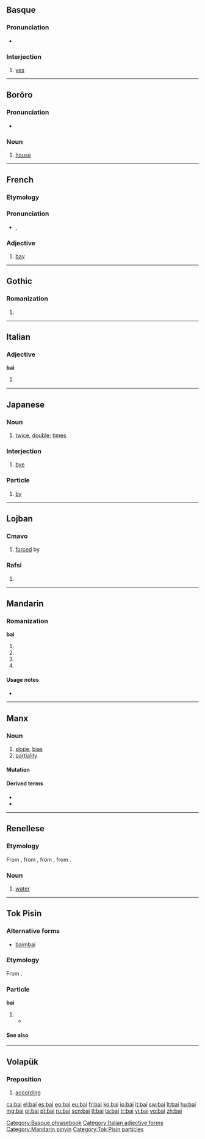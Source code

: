 {{also|bāi|bái|bǎi|bài|băi|Bai}}
==Basque==

===Pronunciation===
* {{IPA|/baj/|lang=eu}}

===Interjection===
{{head|eu|interjection}}

# [[yes]]

[[Category:Basque phrasebook]]

----

==Borôro==

===Pronunciation===
* {{IPA|/bai̯/|lang=bor}}

===Noun===
{{head|bor|noun}}

# [[house]]

----

==French==

===Etymology===
{{etyl|la|fr}} {{term|lang=la|badius}}

===Pronunciation===
* {{IPA|/bɛ/|lang=fr}}, {{X-SAMPA|/bE/}}

===Adjective===
{{fr-adj}}

# [[bay]]

----

==Gothic==

===Romanization===
{{got-rom}}

# {{got-romanization of|𐌱𐌰𐌹}}

----

==Italian==

===Adjective===
'''bai''' {{m}}

# {{form of|masculine plural|baio|lang=it}}

[[Category:Italian adjective forms]]

----

==Japanese==

===Noun===
{{ja-noun|r|hira=ばい|hidx=はい'}}

# {{ja-def|倍}} [[twice]], [[double]]; [[times]]

===Interjection===
{{ja-pos|r|interjection|kata=バイ|hidx=はい'}}

# {{ja-def|バイ}} [[bye]]

===Particle===
{{ja-pos|r|particle|kata=バイ|hidx=はい'}}

# {{ja-def|バイ}} [[by]]

----

==Lojban==

===Cmavo===
{{jbo-cmavo}}

# [[forced]] by

===Rafsi===
{{jbo-rafsi}}

# {{rafsi of|bapli}}

----

==Mandarin==

===Romanization===
'''bai'''

# {{nonstandard spelling of|lang=cmn|sc=Latn|[[bāi]]}}
# {{nonstandard spelling of|lang=cmn|sc=Latn|[[bái]]}}
# {{nonstandard spelling of|lang=cmn|sc=Latn|[[bǎi]]}}
# {{nonstandard spelling of|lang=cmn|sc=Latn|[[bài]]}}

====Usage notes====
* {{zh-tone}}

[[Category:Mandarin pinyin]]

----

==Manx==

===Noun===
{{gv-noun|g=m|gen=bai|pl=baiaghyn}}

# [[slope]], [[bias]]
# [[partiality]]

====Mutation====
{{gv mut cons|b|ai}}

====Derived terms====
* {{l|gv|baiagh}}
* {{l|gv|neuvaiaght}}

----

==Renellese==

===Etymology===
From {{proto|Polynesian|wai|lang=mnv}}, from {{proto|Oceanic|waiʀ|lang=mnv}}, from {{proto|Eastern Malayo-Polynesian|waiʀ|lang=mnv}}, from {{proto|Malayo-Polynesian|wahiʀ|lang=mnv}}.

===Noun===
{{head|mnv|noun}}

# [[water]] {{gloss|clear liquid H₂O}}

[[Category:mnv:Water| ]]

----

==Tok Pisin==

===Alternative forms===
*[[baimbai]] {{qualifier|archaic}}

===Etymology===
From {{etyl|en|tpi}} {{term|by and by|lang=en}}.

===Particle===
'''bai'''

# {{non-gloss definition|Marks [[future]] tense}}
#* {{tpi-cite-bible|Gen|1|26|Bihain God i tok olsem, “Nau yumi wokim ol manmeri '''bai''' ol i kamap olsem yumi yet. Bai yumi putim ol i stap bos bilong ol pis na ol pisin na bilong olgeta kain animal na bilong olgeta samting bilong graun.”}}

{{LDL|tpi}}

====See also====
{{tpi-tense markers}}

[[Category:Tok Pisin particles]]

----

==Volapük==

===Preposition===
{{head|vo|preposition}}

# [[according]]

[[ca:bai]]
[[el:bai]]
[[es:bai]]
[[eo:bai]]
[[eu:bai]]
[[fr:bai]]
[[ko:bai]]
[[io:bai]]
[[it:bai]]
[[sw:bai]]
[[lt:bai]]
[[hu:bai]]
[[mg:bai]]
[[pl:bai]]
[[pt:bai]]
[[ru:bai]]
[[scn:bai]]
[[tl:bai]]
[[ta:bai]]
[[tr:bai]]
[[vi:bai]]
[[vo:bai]]
[[zh:bai]]